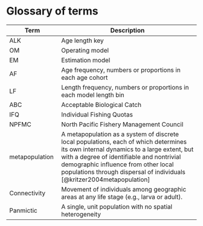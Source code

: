 # Glossary of terms {#glossary}


+----------------------------+-----------------------------------------------------------------------------+
| Term                       | Description                            
+============================+=============================================================================+
| ALK                        | Age length key
+----------------------------+-----------------------------------------------------------------------------+
| OM                         | Operating model 
+----------------------------+-----------------------------------------------------------------------------+
| EM                         | Estimation model
+----------------------------+-----------------------------------------------------------------------------+
| AF                         | Age frequency, numbers or proportions in each age cohort
+----------------------------+-----------------------------------------------------------------------------+
| LF                         | Length frequency, numbers or proportions in each model length bin
+----------------------------+-----------------------------------------------------------------------------+
| ABC                        | Acceptable Biological Catch
+----------------------------+-----------------------------------------------------------------------------+
| IFQ                        | Individual Fishing Quotas
+----------------------------+-----------------------------------------------------------------------------+
| NPFMC                      | North Pacific Fishery Management Council
+----------------------------+-----------------------------------------------------------------------------+
| metapopulation             | A metapopulation as a system of discrete local populations, each of which 
|                            | determines its own internal dynamics to a large extent, but with a degree of
|                            | identifiable and nontrivial demographic influence from other local 
|                            | populations through dispersal of individuals [@kritzer2004metapopulation]
+----------------------------+-----------------------------------------------------------------------------+
| Connectivity               |Movement of individuals among geographic areas at any life stage (e.g., larval
|                            | or adult).
+----------------------------+-----------------------------------------------------------------------------+
| Panmictic                  | A single, unit population with no spatial heterogeneity
+----------------------------+-----------------------------------------------------------------------------+




